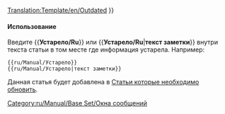 <noinclude>[[Translation:Template/en/Outdated]]</noinclude><noinclude></noinclude>{{en/Ambox| type  = content
| image = en/Outdated content.png | alt = Outdated content
| text  = <strong>Устарело</strong><br />
Данная статья или часть её содержимого устарели. Некоторая информация может быть не точной в связи с последними изменениями. Пожалуйста, обновите эту статью. {{#IF: {{{1|}}} |<br>{{{1}}}|}}
}}<includeonly>{{{2|[[Category:ru/Manual/Статьи которые необходимо обновить]]}}}</includeonly><noinclude>

====Использование====
Введите <nowiki>{{</nowiki>'''Устарело/Ru'''<nowiki>}}</nowiki> или <nowiki>{{</nowiki>'''Устарело/Ru'''|'''текст заметки'''<nowiki>}}</nowiki> внутри текста статьи в том месте где информация устарела. Например:
<pre>
{{ru/Manual/Устарело}} 
{{ru/Manual/Устарело|текст заметки}}
</pre>
Данная статья будет добавлена в [[:Category:ru/Manual/Статьи которые необходимо обновить|Статьи которые необходимо обновить]].

[[Category:ru/Manual/Base Set/Окна сообщений]]
</noinclude>